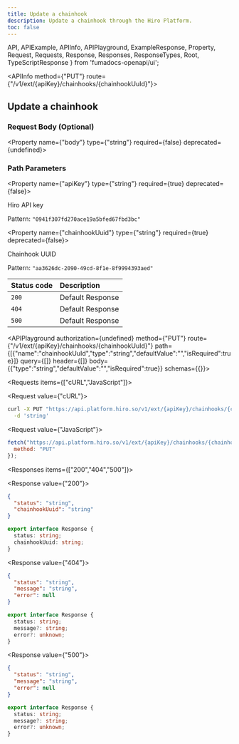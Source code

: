 ```yaml
---
title: Update a chainhook
description: Update a chainhook through the Hiro Platform.
toc: false
---
```


  API,
  APIExample,
  APIInfo,
  APIPlayground,
  ExampleResponse,
  Property,
  Request,
  Requests,
  Response,
  Responses,
  ResponseTypes,
  Root,
  TypeScriptResponse
} from 'fumadocs-openapi/ui';

<Root baseUrl="https://api.platform.hiro.so">

<API>

<APIInfo method={"PUT"} route={"/v1/ext/{apiKey}/chainhooks/{chainhookUuId}"}>

## Update a chainhook

### Request Body (Optional)

<Property name={"body"} type={"string"} required={false} deprecated={undefined}>

</Property>

### Path Parameters

<Property name={"apiKey"} type={"string"} required={true} deprecated={false}>

Hiro API key

<span>Pattern: `"0941f307fd270ace19a5bfed67fbd3bc"`</span>

</Property>

<Property name={"chainhookUuid"} type={"string"} required={true} deprecated={false}>

Chainhook UUID

<span>Pattern: `"aa3626dc-2090-49cd-8f1e-8f9994393aed"`</span>

</Property>

| Status code | Description |
| :----------- | :----------- |
| `200` | Default Response |
| `404` | Default Response |
| `500` | Default Response |

<APIPlayground authorization={undefined} method={"PUT"} route={"/v1/ext/{apiKey}/chainhooks/{chainhookUuId}"} path={[{"name":"chainhookUuId","type":"string","defaultValue":"","isRequired":true}]} query={[]} header={[]} body={{"type":"string","defaultValue":"","isRequired":true}} schemas={{}}>

</APIPlayground>

</APIInfo>

<APIExample>

<Requests items={["cURL","JavaScript"]}>

<Request value={"cURL"}>

```bash
curl -X PUT "https://api.platform.hiro.so/v1/ext/{apiKey}/chainhooks/{chainhookUuid}" \
  -d 'string'
```

</Request>

<Request value={"JavaScript"}>

```js
fetch("https://api.platform.hiro.so/v1/ext/{apiKey}/chainhooks/{chainhookUuid}", {
  method: "PUT"
});
```

</Request>

</Requests>

<Responses items={["200","404","500"]}>

<Response value={"200"}>

<ResponseTypes>

<ExampleResponse>

```json
{
  "status": "string",
  "chainhookUuid": "string"
}
```

</ExampleResponse>

<TypeScriptResponse>

```ts
export interface Response {
  status: string;
  chainhookUuid: string;
}
```

</TypeScriptResponse>

</ResponseTypes>

</Response>

<Response value={"404"}>

<ResponseTypes>

<ExampleResponse>

```json
{
  "status": "string",
  "message": "string",
  "error": null
}
```

</ExampleResponse>

<TypeScriptResponse>

```ts
export interface Response {
  status: string;
  message?: string;
  error?: unknown;
}
```

</TypeScriptResponse>

</ResponseTypes>

</Response>

<Response value={"500"}>

<ResponseTypes>

<ExampleResponse>

```json
{
  "status": "string",
  "message": "string",
  "error": null
}
```

</ExampleResponse>

<TypeScriptResponse>

```ts
export interface Response {
  status: string;
  message?: string;
  error?: unknown;
}
```

</TypeScriptResponse>

</ResponseTypes>

</Response>

</Responses>

</APIExample>

</API>

</Root>
